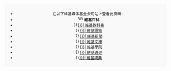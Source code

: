 <div style="background: #F9F9F9; border: 1px solid #E9E9E9; font-size: 0.85em; margin: 0 0 1em 0; padding: 0.5em 1em; text-align: center;">
<ul style="display: inline; margin-left: 0; padding-left: 0;">
<li style="border-left: none; display: inline; list-style: none; margin-left: 0; padding: 0 0.5em 0 0;">在以下维基媒体基金会网站上查看此页面：</li>
<li style="border-left: none; display: inline; list-style: none; margin-left: 0; padding: 0 0.5em 0 0;">[[File:Wikipedia-logo.png|text-bottom|16px|link=]] '''維基百科'''</li>
<li style="border-left: 1px solid #E4E4E4; display: inline; list-style: none; margin-left: 0; padding: 0 0.5em;">[[File:Wikibooks-logo.svg|text-bottom|14px|link=b:Project:{{{1|{{PAGENAME}}}}}]][[b:Project:{{{1|{{PAGENAME}}}}}| 維基教科書]]</li>
<li style="border-left: 1px solid #E4E4E4; display: inline; list-style: none; margin-left: 0; padding: 0 0.5em;">[[File:Wikiquote-logo.svg|text-bottom|13px|link=q:Project:{{{1|{{PAGENAME}}}}}]][[q:Project:{{{1|{{PAGENAME}}}}}| 維基語錄]]</li>
<li style="border-left: 1px solid #E4E4E4; display: inline; list-style: none; margin-left: 0; padding: 0 0.5em;">[[File:Wikinews favicon.svg|text-bottom|15px|link=n:Project:{{{1|{{PAGENAME}}}}}]][[n:Project:{{{1|{{PAGENAME}}}}}| 維基新聞]]</li>
<li style="border-left: 1px solid #E4E4E4; display: inline; list-style: none; margin-left: 0; padding: 0 0.5em;">[[File:Wikisource-logo.svg|text-bottom|14px|link=s:Project:{{{1|{{PAGENAME}}}}}]][[s:Project:{{{1|{{PAGENAME}}}}}| 維基文庫]]</li>
<li style="border-left: 1px solid #E4E4E4; display: inline; list-style: none; margin-left: 0; padding: 0 0.5em;">[[File:Wikiversity-logo.svg|text-bottom|14px|link=v:Project:{{{1|{{PAGENAME}}}}}]][[v:Project:{{{1|{{PAGENAME}}}}}| 維基學院]]</li>
<li style="border-left: 1px solid #E4E4E4; display: inline; list-style: none; margin-left: 0; padding: 0 0.5em;">[[File:Wikivoyage-Logo-v3-icon.svg|text-bottom|14px|link=voy:Project:{{{1|{{PAGENAME}}}}}]][[voy:Project:{{{1|{{PAGENAME}}}}}| 維基導遊]]</li>
<li style="border-left: 1px solid #E4E4E4; display: inline; list-style: none; margin-left: 0; padding: 0 0.5em;">[[File:Wiktsister en.png|text-bottom|12px|link=wikt:Project:{{{1|{{PAGENAME}}}}}]][[wikt:Project:{{{1|{{PAGENAME}}}}}| 維基詞典]]</li>
</ul></div><noinclude>
[[Category:鏈接模板|{{PAGENAME}}]]
</noinclude>
